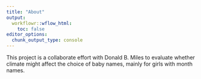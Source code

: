 ```yaml
---
title: "About"
output:
  workflowr::wflow_html:
    toc: false
editor_options:
  chunk_output_type: console
---
```

This project is a collaborate effort with Donald B. Miles to evaluate whether climate might affect the choice of baby names, mainly for girls with month names.
